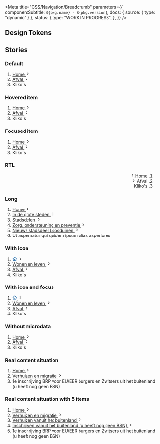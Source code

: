 


<Meta
  title="CSS/Navigation/Breadcrumb"
  parameters={{
    componentSubtitle: `${pkg.name} - ${pkg.version}`,
    docs: { source: { type: "dynamic" } },
    status: {
      type: "WORK IN PROGRESS",
    },
  }}
/>

<Description markdown={readme} />

## Design Tokens

<DesignTokenDocBlock categoryName="Breadcrumb" viewType="table" />

## Stories

### Default

<Canvas>
  <Story name="Default">
    <nav id="denhaag-breadcrumb" className="denhaag-breadcrumb" aria-label="Breadcrumb">
      <ol className="denhaag-breadcrumb__list denhaag-container" itemScope itemType="https://schema.org/BreadcrumbList">
        <li
          className="denhaag-breadcrumb__item"
          itemScope
          itemType="https://schema.org/ListItem"
          itemProp="itemListElement"
        >
          <a className="denhaag-breadcrumb__link" href="https://example.com/" itemProp="item">
            <span className="denhaag-breadcrumb__text" itemProp="name">
              Home
            </span>
            <svg
              width="1em"
              height="1em"
              viewBox="0 0 24 24"
              fill="none"
              xmlns="http://www.w3.org/2000/svg"
              className="denhaag-icon"
              focusable="false"
              aria-hidden="true"
              shapeRendering="auto"
            >
              <path
                d="M9.293 18.707a1 1 0 010-1.414L14.586 12 9.293 6.707a1 1 0 011.414-1.414l6 6a1 1 0 010 1.414l-6 6a1 1 0 01-1.414 0z"
                fill="currentColor"
              ></path>
            </svg>
            <meta itemProp="position" content="1" />
          </a>
        </li>
        <li
          className="denhaag-breadcrumb__item"
          itemScope
          itemType="https://schema.org/ListItem"
          itemProp="itemListElement"
        >
          <a className="denhaag-breadcrumb__link" href="https://example.com/a/" itemProp="item">
            <span className="denhaag-breadcrumb__text" itemProp="name">
              Afval
            </span>
            <svg
              width="1em"
              height="1em"
              viewBox="0 0 24 24"
              fill="none"
              xmlns="http://www.w3.org/2000/svg"
              className="denhaag-icon"
              focusable="false"
              aria-hidden="true"
              shapeRendering="auto"
            >
              <path
                d="M9.293 18.707a1 1 0 010-1.414L14.586 12 9.293 6.707a1 1 0 011.414-1.414l6 6a1 1 0 010 1.414l-6 6a1 1 0 01-1.414 0z"
                fill="currentColor"
              ></path>
            </svg>
            <meta itemProp="position" content="2" />
          </a>
        </li>
        <li
          className="denhaag-breadcrumb__item"
          itemScope
          itemType="https://schema.org/ListItem"
          itemProp="itemListElement"
          aria-current="page"
        >
          <span className="denhaag-breadcrumb__text" itemProp="name">
            Kliko&apos;s
          </span>
          <meta itemProp="position" content="3" />
        </li>
      </ol>
    </nav>
  </Story>
</Canvas>

### Hovered item

<Canvas>
  <Story name="Hovered item">
    <nav id="denhaag-breadcrumb" className="denhaag-breadcrumb" aria-label="Breadcrumb">
      <ol className="denhaag-breadcrumb__list denhaag-container" itemScope itemType="https://schema.org/BreadcrumbList">
        <li
          className="denhaag-breadcrumb__item"
          itemScope
          itemType="https://schema.org/ListItem"
          itemProp="itemListElement"
        >
          <a
            className="denhaag-breadcrumb__link denhaag-breadcrumb__link--hover"
            href="https://example.com/"
            itemProp="item"
          >
            <span className="denhaag-breadcrumb__text" itemProp="name">
              Home
            </span>
            <svg
              width="1em"
              height="1em"
              viewBox="0 0 24 24"
              fill="none"
              xmlns="http://www.w3.org/2000/svg"
              className="denhaag-icon"
              focusable="false"
              aria-hidden="true"
              shapeRendering="auto"
            >
              <path
                d="M9.293 18.707a1 1 0 010-1.414L14.586 12 9.293 6.707a1 1 0 011.414-1.414l6 6a1 1 0 010 1.414l-6 6a1 1 0 01-1.414 0z"
                fill="currentColor"
              ></path>
            </svg>
            <meta itemProp="position" content="1" />
          </a>
        </li>
        <li
          className="denhaag-breadcrumb__item"
          itemScope
          itemType="https://schema.org/ListItem"
          itemProp="itemListElement"
        >
          <a className="denhaag-breadcrumb__link" href="https://example.com/a/" itemProp="item">
            <span className="denhaag-breadcrumb__text" itemProp="name">
              Afval
            </span>
            <svg
              width="1em"
              height="1em"
              viewBox="0 0 24 24"
              fill="none"
              xmlns="http://www.w3.org/2000/svg"
              className="denhaag-icon"
              focusable="false"
              aria-hidden="true"
              shapeRendering="auto"
            >
              <path
                d="M9.293 18.707a1 1 0 010-1.414L14.586 12 9.293 6.707a1 1 0 011.414-1.414l6 6a1 1 0 010 1.414l-6 6a1 1 0 01-1.414 0z"
                fill="currentColor"
              ></path>
            </svg>
            <meta itemProp="position" content="2" />
          </a>
        </li>
        <li
          className="denhaag-breadcrumb__item"
          itemScope
          itemType="https://schema.org/ListItem"
          itemProp="itemListElement"
          aria-current="page"
        >
          <span className="denhaag-breadcrumb__text" itemProp="name">
            Kliko&apos;s
          </span>
          <meta itemProp="position" content="3" />
        </li>
      </ol>
    </nav>
  </Story>
</Canvas>

### Focused item

<Canvas>
  <Story name="Focused item">
    <nav id="denhaag-breadcrumb" className="denhaag-breadcrumb" aria-label="Breadcrumb">
      <ol className="denhaag-breadcrumb__list denhaag-container" itemScope itemType="https://schema.org/BreadcrumbList">
        <li
          className="denhaag-breadcrumb__item"
          itemScope
          itemType="https://schema.org/ListItem"
          itemProp="itemListElement"
        >
          <a
            className="denhaag-breadcrumb__link denhaag-breadcrumb__link--focus"
            href="https://example.com/"
            itemProp="item"
          >
            <span className="denhaag-breadcrumb__text" itemProp="name">
              Home
            </span>
            <svg
              width="1em"
              height="1em"
              viewBox="0 0 24 24"
              fill="none"
              xmlns="http://www.w3.org/2000/svg"
              className="denhaag-icon"
              focusable="false"
              aria-hidden="true"
              shapeRendering="auto"
            >
              <path
                d="M9.293 18.707a1 1 0 010-1.414L14.586 12 9.293 6.707a1 1 0 011.414-1.414l6 6a1 1 0 010 1.414l-6 6a1 1 0 01-1.414 0z"
                fill="currentColor"
              ></path>
            </svg>
            <meta itemProp="position" content="1" />
          </a>
        </li>
        <li
          className="denhaag-breadcrumb__item"
          itemScope
          itemType="https://schema.org/ListItem"
          itemProp="itemListElement"
        >
          <a className="denhaag-breadcrumb__link" href="https://example.com/a/" itemProp="item">
            <span className="denhaag-breadcrumb__text" itemProp="name">
              Afval
            </span>
            <svg
              width="1em"
              height="1em"
              viewBox="0 0 24 24"
              fill="none"
              xmlns="http://www.w3.org/2000/svg"
              className="denhaag-icon"
              focusable="false"
              aria-hidden="true"
              shapeRendering="auto"
            >
              <path
                d="M9.293 18.707a1 1 0 010-1.414L14.586 12 9.293 6.707a1 1 0 011.414-1.414l6 6a1 1 0 010 1.414l-6 6a1 1 0 01-1.414 0z"
                fill="currentColor"
              ></path>
            </svg>
            <meta itemProp="position" content="2" />
          </a>
        </li>
        <li
          className="denhaag-breadcrumb__item"
          itemScope
          itemType="https://schema.org/ListItem"
          itemProp="itemListElement"
          aria-current="page"
        >
          <span className="denhaag-breadcrumb__text" itemProp="name">
            Kliko&apos;s
          </span>
          <meta itemProp="position" content="3" />
        </li>
      </ol>
    </nav>
  </Story>
</Canvas>

### RTL

<Canvas>
  <Story name="RTL">
    <nav id="denhaag-breadcrumb" className="denhaag-breadcrumb" aria-label="Breadcrumb" dir="rtl">
      <ol className="denhaag-breadcrumb__list denhaag-container" itemScope itemType="https://schema.org/BreadcrumbList">
        <li
          className="denhaag-breadcrumb__item"
          itemScope
          itemType="https://schema.org/ListItem"
          itemProp="itemListElement"
        >
          <a
            className="denhaag-breadcrumb__link denhaag-breadcrumb__link--hover"
            href="https://example.com/"
            itemProp="item"
          >
            <span className="denhaag-breadcrumb__text" itemProp="name">
              Home
            </span>
            <svg
              width="1em"
              height="1em"
              viewBox="0 0 24 24"
              fill="none"
              xmlns="http://www.w3.org/2000/svg"
              className="denhaag-icon"
              focusable="false"
              aria-hidden="true"
              shapeRendering="auto"
            >
              <path
                d="M9.293 18.707a1 1 0 010-1.414L14.586 12 9.293 6.707a1 1 0 011.414-1.414l6 6a1 1 0 010 1.414l-6 6a1 1 0 01-1.414 0z"
                fill="currentColor"
              ></path>
            </svg>
            <meta itemProp="position" content="1" />
          </a>
        </li>
        <li
          className="denhaag-breadcrumb__item"
          itemScope
          itemType="https://schema.org/ListItem"
          itemProp="itemListElement"
        >
          <a className="denhaag-breadcrumb__link" href="https://example.com/a/" itemProp="item">
            <span className="denhaag-breadcrumb__text" itemProp="name">
              Afval
            </span>
            <svg
              width="1em"
              height="1em"
              viewBox="0 0 24 24"
              fill="none"
              xmlns="http://www.w3.org/2000/svg"
              className="denhaag-icon"
              focusable="false"
              aria-hidden="true"
              shapeRendering="auto"
            >
              <path
                d="M9.293 18.707a1 1 0 010-1.414L14.586 12 9.293 6.707a1 1 0 011.414-1.414l6 6a1 1 0 010 1.414l-6 6a1 1 0 01-1.414 0z"
                fill="currentColor"
              ></path>
            </svg>
            <meta itemProp="position" content="2" />
          </a>
        </li>
        <li
          className="denhaag-breadcrumb__item"
          itemScope
          itemType="https://schema.org/ListItem"
          itemProp="itemListElement"
          aria-current="page"
        >
          <span className="denhaag-breadcrumb__text" itemProp="name">
            Kliko&apos;s
          </span>
          <meta itemProp="position" content="3" />
        </li>
      </ol>
    </nav>
  </Story>
</Canvas>

### Long

<Canvas>
  <Story name="Long">
    <nav id="denhaag-breadcrumb" className="denhaag-breadcrumb" aria-label="Breadcrumb">
      <ol className="denhaag-breadcrumb__list denhaag-container" itemScope itemType="https://schema.org/BreadcrumbList">
        <li
          className="denhaag-breadcrumb__item"
          itemScope
          itemType="https://schema.org/ListItem"
          itemProp="itemListElement"
        >
          <a className="denhaag-breadcrumb__link" href="https://example.com/" itemProp="item">
            <span className="denhaag-breadcrumb__text" itemProp="name">
              Home
            </span>
            <svg
              width="1em"
              height="1em"
              viewBox="0 0 24 24"
              fill="none"
              xmlns="http://www.w3.org/2000/svg"
              className="denhaag-icon"
              focusable="false"
              aria-hidden="true"
              shapeRendering="auto"
            >
              <path
                d="M9.293 18.707a1 1 0 010-1.414L14.586 12 9.293 6.707a1 1 0 011.414-1.414l6 6a1 1 0 010 1.414l-6 6a1 1 0 01-1.414 0z"
                fill="currentColor"
              ></path>
            </svg>
            <meta itemProp="position" content="1" />
          </a>
        </li>
        <li
          className="denhaag-breadcrumb__item denhaag-breadcrumb__item--hidden"
          itemScope
          itemType="https://schema.org/ListItem"
          itemProp="itemListElement"
        >
          <a className="denhaag-breadcrumb__link" href="https://example.com/a/" itemProp="item">
            <span className="denhaag-breadcrumb__text" itemProp="name">
              In de grote steden
            </span>
            <svg
              width="1em"
              height="1em"
              viewBox="0 0 24 24"
              fill="none"
              xmlns="http://www.w3.org/2000/svg"
              className="denhaag-icon"
              focusable="false"
              aria-hidden="true"
              shapeRendering="auto"
            >
              <path
                d="M9.293 18.707a1 1 0 010-1.414L14.586 12 9.293 6.707a1 1 0 011.414-1.414l6 6a1 1 0 010 1.414l-6 6a1 1 0 01-1.414 0z"
                fill="currentColor"
              ></path>
            </svg>
            <meta itemProp="position" content="2" />
          </a>
        </li>
        <li
          className="denhaag-breadcrumb__item denhaag-breadcrumb__item--hidden"
          itemScope
          itemType="https://schema.org/ListItem"
          itemProp="itemListElement"
        >
          <a className="denhaag-breadcrumb__link" href="https://example.com/a/" itemProp="item">
            <span className="denhaag-breadcrumb__text" itemProp="name">
              Stadsdelen
            </span>
            <svg
              width="1em"
              height="1em"
              viewBox="0 0 24 24"
              fill="none"
              xmlns="http://www.w3.org/2000/svg"
              className="denhaag-icon"
              focusable="false"
              aria-hidden="true"
              shapeRendering="auto"
            >
              <path
                d="M9.293 18.707a1 1 0 010-1.414L14.586 12 9.293 6.707a1 1 0 011.414-1.414l6 6a1 1 0 010 1.414l-6 6a1 1 0 01-1.414 0z"
                fill="currentColor"
              ></path>
            </svg>
            <meta itemProp="position" content="2" />
          </a>
        </li>
        <li
          className="denhaag-breadcrumb__item denhaag-breadcrumb__item--hidden"
          itemScope
          itemType="https://schema.org/ListItem"
          itemProp="itemListElement"
        >
          <a className="denhaag-breadcrumb__link" href="https://example.com/a/" itemProp="item">
            <span className="denhaag-breadcrumb__text" itemProp="name">
              Zorg, ondersteuning en preventie
            </span>
            <svg
              width="1em"
              height="1em"
              viewBox="0 0 24 24"
              fill="none"
              xmlns="http://www.w3.org/2000/svg"
              className="denhaag-icon"
              focusable="false"
              aria-hidden="true"
              shapeRendering="auto"
            >
              <path
                d="M9.293 18.707a1 1 0 010-1.414L14.586 12 9.293 6.707a1 1 0 011.414-1.414l6 6a1 1 0 010 1.414l-6 6a1 1 0 01-1.414 0z"
                fill="currentColor"
              ></path>
            </svg>
            <meta itemProp="position" content="2" />
          </a>
        </li>
        <li
          className="denhaag-breadcrumb__item"
          itemScope
          itemType="https://schema.org/ListItem"
          itemProp="itemListElement"
        >
          <a className="denhaag-breadcrumb__link" href="https://example.com/a/b/" itemProp="item">
            <span className="denhaag-breadcrumb__text" itemProp="name">
              Nieuws stadsdeel Loosduinen
            </span>
            <svg
              width="1em"
              height="1em"
              viewBox="0 0 24 24"
              fill="none"
              xmlns="http://www.w3.org/2000/svg"
              className="denhaag-icon"
              focusable="false"
              aria-hidden="true"
              shapeRendering="auto"
            >
              <path
                d="M9.293 18.707a1 1 0 010-1.414L14.586 12 9.293 6.707a1 1 0 011.414-1.414l6 6a1 1 0 010 1.414l-6 6a1 1 0 01-1.414 0z"
                fill="currentColor"
              ></path>
            </svg>
            <meta itemProp="position" content="3" />
          </a>
        </li>
        <li
          className="denhaag-breadcrumb__item"
          itemScope
          itemType="https://schema.org/ListItem"
          itemProp="itemListElement"
          aria-current="page"
        >
          <span className="denhaag-breadcrumb__text" itemProp="name">
            Ut aspernatur qui quidem ipsum alias asperiores
          </span>
          <meta itemProp="position" content="4" />
        </li>
      </ol>
    </nav>
  </Story>
</Canvas>

### With icon

<Canvas>
  <Story name="With icon">
    <nav id="denhaag-breadcrumb" className="denhaag-breadcrumb" aria-label="Breadcrumb">
      <ol className="denhaag-breadcrumb__list denhaag-container" itemScope itemType="https://schema.org/BreadcrumbList">
        <li
          className="denhaag-breadcrumb__item"
          itemScope
          itemType="https://schema.org/ListItem"
          itemProp="itemListElement"
        >
          <a className="denhaag-breadcrumb__link" href="https://example.com/" itemProp="item" aria-label="Homepage">
            <svg
              width="1em"
              height="1em"
              viewBox="0 0 18 17"
              className="denhaag-icon"
              fill="currentColor"
              xmlns="http://www.w3.org/2000/svg"
              aria-hidden="true"
            >
              <path
                d="M8.4467 0.877484C8.76244 0.596828 9.23823 0.596828 9.55397 0.877484L17.054 7.54415C17.398 7.84992 17.4289 8.37664 17.1232 8.72063C16.8174 9.06461 16.2907 9.0956 15.9467 8.78983L15.667 8.54121V14.8337C15.667 15.7541 14.9208 16.5003 14.0003 16.5003H4.00033C3.07986 16.5003 2.33367 15.7541 2.33367 14.8337V8.54121L2.05397 8.78983C1.70999 9.0956 1.18326 9.06461 0.877493 8.72063C0.571728 8.37664 0.602712 7.84992 0.946698 7.54415L8.4467 0.877484ZM4.00033 7.05973V14.8337H6.50033V10.667C6.50033 10.2068 6.87343 9.83366 7.33367 9.83366H10.667C11.1272 9.83366 11.5003 10.2068 11.5003 10.667V14.8337H14.0003V7.05973L9.00033 2.61529L4.00033 7.05973ZM9.83367 14.8337V11.5003H8.167V14.8337H9.83367Z"
                fill="#1261A3"
              />
            </svg>
            <svg
              width="1em"
              height="1em"
              viewBox="0 0 24 24"
              fill="none"
              xmlns="http://www.w3.org/2000/svg"
              className="denhaag-icon"
              focusable="false"
              aria-hidden="true"
              shapeRendering="auto"
            >
              <path
                d="M9.293 18.707a1 1 0 010-1.414L14.586 12 9.293 6.707a1 1 0 011.414-1.414l6 6a1 1 0 010 1.414l-6 6a1 1 0 01-1.414 0z"
                fill="currentColor"
              ></path>
            </svg>
            <meta itemProp="position" content="1" />
          </a>
        </li>
        <li
          className="denhaag-breadcrumb__item"
          itemScope
          itemType="https://schema.org/ListItem"
          itemProp="itemListElement"
        >
          <a className="denhaag-breadcrumb__link" href="https://example.com/a/" itemProp="item">
            <span className="denhaag-breadcrumb__text" itemProp="name">
              Wonen en leven
            </span>
            <svg
              width="1em"
              height="1em"
              viewBox="0 0 24 24"
              fill="none"
              xmlns="http://www.w3.org/2000/svg"
              className="denhaag-icon"
              focusable="false"
              aria-hidden="true"
              shapeRendering="auto"
            >
              <path
                d="M9.293 18.707a1 1 0 010-1.414L14.586 12 9.293 6.707a1 1 0 011.414-1.414l6 6a1 1 0 010 1.414l-6 6a1 1 0 01-1.414 0z"
                fill="currentColor"
              ></path>
            </svg>
            <meta itemProp="position" content="2" />
          </a>
        </li>
        <li
          className="denhaag-breadcrumb__item"
          itemScope
          itemType="https://schema.org/ListItem"
          itemProp="itemListElement"
        >
          <a className="denhaag-breadcrumb__link" href="https://example.com/a/b/" itemProp="item">
            <span className="denhaag-breadcrumb__text" itemProp="name">
              Afval
            </span>
            <svg
              width="1em"
              height="1em"
              viewBox="0 0 24 24"
              fill="none"
              xmlns="http://www.w3.org/2000/svg"
              className="denhaag-icon"
              focusable="false"
              aria-hidden="true"
              shapeRendering="auto"
            >
              <path
                d="M9.293 18.707a1 1 0 010-1.414L14.586 12 9.293 6.707a1 1 0 011.414-1.414l6 6a1 1 0 010 1.414l-6 6a1 1 0 01-1.414 0z"
                fill="currentColor"
              ></path>
            </svg>
            <meta itemProp="position" content="3" />
          </a>
        </li>
        <li
          className="denhaag-breadcrumb__item"
          itemScope
          itemType="https://schema.org/ListItem"
          itemProp="itemListElement"
          aria-current="page"
        >
          <span className="denhaag-breadcrumb__text" itemProp="name">
            Kliko&apos;s
          </span>
          <meta itemProp="position" content="4" />
        </li>
      </ol>
    </nav>
  </Story>
</Canvas>

### With icon and focus

<Canvas>
  <Story name="With icon and focus">
    <nav className="denhaag-breadcrumb" aria-label="Breadcrumb">
      <ol className="denhaag-breadcrumb__list denhaag-container" itemScope itemType="https://schema.org/BreadcrumbList">
        <li
          className="denhaag-breadcrumb__item"
          itemScope
          itemType="https://schema.org/ListItem"
          itemProp="itemListElement"
        >
          <a
            className="denhaag-breadcrumb__link denhaag-breadcrumb__link--focus"
            href="https://example.com/"
            itemProp="item"
            aria-label="Homepage"
          >
            <svg
              width="1em"
              height="1em"
              viewBox="0 0 18 17"
              className="denhaag-icon"
              fill="currentColor"
              xmlns="http://www.w3.org/2000/svg"
            >
              <path
                d="M8.4467 0.877484C8.76244 0.596828 9.23823 0.596828 9.55397 0.877484L17.054 7.54415C17.398 7.84992 17.4289 8.37664 17.1232 8.72063C16.8174 9.06461 16.2907 9.0956 15.9467 8.78983L15.667 8.54121V14.8337C15.667 15.7541 14.9208 16.5003 14.0003 16.5003H4.00033C3.07986 16.5003 2.33367 15.7541 2.33367 14.8337V8.54121L2.05397 8.78983C1.70999 9.0956 1.18326 9.06461 0.877493 8.72063C0.571728 8.37664 0.602712 7.84992 0.946698 7.54415L8.4467 0.877484ZM4.00033 7.05973V14.8337H6.50033V10.667C6.50033 10.2068 6.87343 9.83366 7.33367 9.83366H10.667C11.1272 9.83366 11.5003 10.2068 11.5003 10.667V14.8337H14.0003V7.05973L9.00033 2.61529L4.00033 7.05973ZM9.83367 14.8337V11.5003H8.167V14.8337H9.83367Z"
                fill="#1261A3"
              />
            </svg>
            <svg
              width="1em"
              height="1em"
              viewBox="0 0 24 24"
              fill="none"
              xmlns="http://www.w3.org/2000/svg"
              className="denhaag-icon"
              focusable="false"
              aria-hidden="true"
              shapeRendering="auto"
            >
              <path
                d="M9.293 18.707a1 1 0 010-1.414L14.586 12 9.293 6.707a1 1 0 011.414-1.414l6 6a1 1 0 010 1.414l-6 6a1 1 0 01-1.414 0z"
                fill="currentColor"
              ></path>
            </svg>
            <meta itemProp="position" content="1" />
          </a>
        </li>
        <li
          className="denhaag-breadcrumb__item"
          itemScope
          itemType="https://schema.org/ListItem"
          itemProp="itemListElement"
        >
          <a className="denhaag-breadcrumb__link" href="https://example.com/a/" itemProp="item">
            <span className="denhaag-breadcrumb__text" itemProp="name">
              Wonen en leven
            </span>
            <svg
              width="1em"
              height="1em"
              viewBox="0 0 24 24"
              fill="none"
              xmlns="http://www.w3.org/2000/svg"
              className="denhaag-icon"
              focusable="false"
              aria-hidden="true"
              shapeRendering="auto"
            >
              <path
                d="M9.293 18.707a1 1 0 010-1.414L14.586 12 9.293 6.707a1 1 0 011.414-1.414l6 6a1 1 0 010 1.414l-6 6a1 1 0 01-1.414 0z"
                fill="currentColor"
              ></path>
            </svg>
            <meta itemProp="position" content="2" />
          </a>
        </li>
        <li
          className="denhaag-breadcrumb__item"
          itemScope
          itemType="https://schema.org/ListItem"
          itemProp="itemListElement"
        >
          <a className="denhaag-breadcrumb__link" href="https://example.com/a/b/" itemProp="item">
            <span className="denhaag-breadcrumb__text" itemProp="name">
              Afval
            </span>
            <svg
              width="1em"
              height="1em"
              viewBox="0 0 24 24"
              fill="none"
              xmlns="http://www.w3.org/2000/svg"
              className="denhaag-icon"
              focusable="false"
              aria-hidden="true"
              shapeRendering="auto"
            >
              <path
                d="M9.293 18.707a1 1 0 010-1.414L14.586 12 9.293 6.707a1 1 0 011.414-1.414l6 6a1 1 0 010 1.414l-6 6a1 1 0 01-1.414 0z"
                fill="currentColor"
              ></path>
            </svg>
            <meta itemProp="position" content="3" />
          </a>
        </li>
        <li
          className="denhaag-breadcrumb__item"
          itemScope
          itemType="https://schema.org/ListItem"
          itemProp="itemListElement"
          aria-current="page"
        >
          <span className="denhaag-breadcrumb__text" itemProp="name">
            Kliko&apos;s
          </span>
          <meta itemProp="position" content="4" />
        </li>
      </ol>
    </nav>
  </Story>
</Canvas>

### Without microdata

<Canvas>
  <Story name="Without microdata">
    <nav className="denhaag-breadcrumb" aria-label="Breadcrumb">
      <ol className="denhaag-breadcrumb__list denhaag-container">
        <li className="denhaag-breadcrumb__item">
          <a className="denhaag-breadcrumb__link" href="https://example.com/">
            <span className="denhaag-breadcrumb__text">Home</span>
            <svg
              width="1em"
              height="1em"
              viewBox="0 0 24 24"
              fill="none"
              xmlns="http://www.w3.org/2000/svg"
              className="denhaag-icon"
              focusable="false"
              aria-hidden="true"
              shapeRendering="auto"
            >
              <path
                d="M9.293 18.707a1 1 0 010-1.414L14.586 12 9.293 6.707a1 1 0 011.414-1.414l6 6a1 1 0 010 1.414l-6 6a1 1 0 01-1.414 0z"
                fill="currentColor"
              ></path>
            </svg>
          </a>
        </li>
        <li className="denhaag-breadcrumb__item">
          <a className="denhaag-breadcrumb__link" href="https://example.com/a/">
            <span className="denhaag-breadcrumb__text">Afval</span>
            <svg
              width="1em"
              height="1em"
              viewBox="0 0 24 24"
              fill="none"
              xmlns="http://www.w3.org/2000/svg"
              className="denhaag-icon"
              focusable="false"
              aria-hidden="true"
              shapeRendering="auto"
            >
              <path
                d="M9.293 18.707a1 1 0 010-1.414L14.586 12 9.293 6.707a1 1 0 011.414-1.414l6 6a1 1 0 010 1.414l-6 6a1 1 0 01-1.414 0z"
                fill="currentColor"
              ></path>
            </svg>
          </a>
        </li>
        <li className="denhaag-breadcrumb__item" aria-current="page">
          <span className="denhaag-breadcrumb__text">Kliko&apos;s</span>
        </li>
      </ol>
    </nav>
  </Story>
</Canvas>

### Real content situation

<Canvas>
  <Story name="Real content situation">
    <nav id="denhaag-breadcrumb" className="denhaag-breadcrumb" aria-label="Breadcrumb">
      <ol className="denhaag-breadcrumb__list denhaag-container" itemScope itemType="https://schema.org/BreadcrumbList">
        <li
          className="denhaag-breadcrumb__item"
          itemScope
          itemType="https://schema.org/ListItem"
          itemProp="itemListElement"
        >
          <a className="denhaag-breadcrumb__link" href="https://example.com/" itemProp="item">
            <span className="denhaag-breadcrumb__text" itemProp="name">
              Home
            </span>
            <svg
              width="1em"
              height="1em"
              viewBox="0 0 24 24"
              fill="none"
              xmlns="http://www.w3.org/2000/svg"
              className="denhaag-icon"
              focusable="false"
              aria-hidden="true"
              shapeRendering="auto"
            >
              <path
                d="M9.293 18.707a1 1 0 010-1.414L14.586 12 9.293 6.707a1 1 0 011.414-1.414l6 6a1 1 0 010 1.414l-6 6a1 1 0 01-1.414 0z"
                fill="currentColor"
              ></path>
            </svg>
            <meta itemProp="position" content="1" />
          </a>
        </li>
        <li
          className="denhaag-breadcrumb__item"
          itemScope
          itemType="https://schema.org/ListItem"
          itemProp="itemListElement"
        >
          <a className="denhaag-breadcrumb__link" href="https://example.com/a/" itemProp="item">
            <span className="denhaag-breadcrumb__text" itemProp="name">
              Verhuizen en migratie
            </span>
            <svg
              width="1em"
              height="1em"
              viewBox="0 0 24 24"
              fill="none"
              xmlns="http://www.w3.org/2000/svg"
              className="denhaag-icon"
              focusable="false"
              aria-hidden="true"
              shapeRendering="auto"
            >
              <path
                d="M9.293 18.707a1 1 0 010-1.414L14.586 12 9.293 6.707a1 1 0 011.414-1.414l6 6a1 1 0 010 1.414l-6 6a1 1 0 01-1.414 0z"
                fill="currentColor"
              ></path>
            </svg>
            <meta itemProp="position" content="2" />
          </a>
        </li>
        <li
          className="denhaag-breadcrumb__item"
          itemScope
          itemType="https://schema.org/ListItem"
          itemProp="itemListElement"
          aria-current="page"
        >
          <span className="denhaag-breadcrumb__text" itemProp="name">
            1e inschrijving BRP voor EU/EER burgers en Zwitsers uit het buitenland (u heeft nog geen BSN)
          </span>
          <meta itemProp="position" content="3" />
        </li>
      </ol>
    </nav>
  </Story>
</Canvas>

### Real content situation with 5 items

<Canvas>
  <Story name="Real content situation with 5 items">
    <nav id="denhaag-breadcrumb" className="denhaag-breadcrumb" aria-label="Breadcrumb">
      <ol className="denhaag-breadcrumb__list denhaag-container" itemScope itemType="https://schema.org/BreadcrumbList">
        <li
          className="denhaag-breadcrumb__item"
          itemScope
          itemType="https://schema.org/ListItem"
          itemProp="itemListElement"
        >
          <a className="denhaag-breadcrumb__link" href="https://example.com/" itemProp="item">
            <span className="denhaag-breadcrumb__text" itemProp="name">
              Home
            </span>
            <svg
              width="1em"
              height="1em"
              viewBox="0 0 24 24"
              fill="none"
              xmlns="http://www.w3.org/2000/svg"
              className="denhaag-icon"
              focusable="false"
              aria-hidden="true"
              shapeRendering="auto"
            >
              <path
                d="M9.293 18.707a1 1 0 010-1.414L14.586 12 9.293 6.707a1 1 0 011.414-1.414l6 6a1 1 0 010 1.414l-6 6a1 1 0 01-1.414 0z"
                fill="currentColor"
              ></path>
            </svg>
            <meta itemProp="position" content="1" />
          </a>
        </li>
        <li
          className="denhaag-breadcrumb__item"
          itemScope
          itemType="https://schema.org/ListItem"
          itemProp="itemListElement"
        >
          <a className="denhaag-breadcrumb__link" href="https://example.com/a/" itemProp="item">
            <span className="denhaag-breadcrumb__text" itemProp="name">
              Verhuizen en migratie
            </span>
            <svg
              width="1em"
              height="1em"
              viewBox="0 0 24 24"
              fill="none"
              xmlns="http://www.w3.org/2000/svg"
              className="denhaag-icon"
              focusable="false"
              aria-hidden="true"
              shapeRendering="auto"
            >
              <path
                d="M9.293 18.707a1 1 0 010-1.414L14.586 12 9.293 6.707a1 1 0 011.414-1.414l6 6a1 1 0 010 1.414l-6 6a1 1 0 01-1.414 0z"
                fill="currentColor"
              ></path>
            </svg>
            <meta itemProp="position" content="2" />
          </a>
        </li>
        <li
          className="denhaag-breadcrumb__item"
          itemScope
          itemType="https://schema.org/ListItem"
          itemProp="itemListElement"
        >
          <a className="denhaag-breadcrumb__link" href="https://example.com/a/b/" itemProp="item">
            <span className="denhaag-breadcrumb__text" itemProp="name">
              Verhuizen vanuit het buitenland
            </span>
            <svg
              width="1em"
              height="1em"
              viewBox="0 0 24 24"
              fill="none"
              xmlns="http://www.w3.org/2000/svg"
              className="denhaag-icon"
              focusable="false"
              aria-hidden="true"
              shapeRendering="auto"
            >
              <path
                d="M9.293 18.707a1 1 0 010-1.414L14.586 12 9.293 6.707a1 1 0 011.414-1.414l6 6a1 1 0 010 1.414l-6 6a1 1 0 01-1.414 0z"
                fill="currentColor"
              ></path>
            </svg>
            <meta itemProp="position" content="3" />
          </a>
        </li>
        <li
          className="denhaag-breadcrumb__item"
          itemScope
          itemType="https://schema.org/ListItem"
          itemProp="itemListElement"
        >
          <a className="denhaag-breadcrumb__link" href="https://example.com/a/b/c/" itemProp="item">
            <span className="denhaag-breadcrumb__text" itemProp="name">
              Inschrijven vanuit het buitenland (u heeft nog geen BSN)
            </span>
            <svg
              width="1em"
              height="1em"
              viewBox="0 0 24 24"
              fill="none"
              xmlns="http://www.w3.org/2000/svg"
              className="denhaag-icon"
              focusable="false"
              aria-hidden="true"
              shapeRendering="auto"
            >
              <path
                d="M9.293 18.707a1 1 0 010-1.414L14.586 12 9.293 6.707a1 1 0 011.414-1.414l6 6a1 1 0 010 1.414l-6 6a1 1 0 01-1.414 0z"
                fill="currentColor"
              ></path>
            </svg>
            <meta itemProp="position" content="4" />
          </a>
        </li>
        <li
          className="denhaag-breadcrumb__item"
          itemScope
          itemType="https://schema.org/ListItem"
          itemProp="itemListElement"
          aria-current="page"
        >
          <span className="denhaag-breadcrumb__text" itemProp="name">
            1e inschrijving BRP voor EU/EER burgers en Zwitsers uit het buitenland (u heeft nog geen BSN)
          </span>
          <meta itemProp="position" content="5" />
        </li>
      </ol>
    </nav>
  </Story>
</Canvas>
